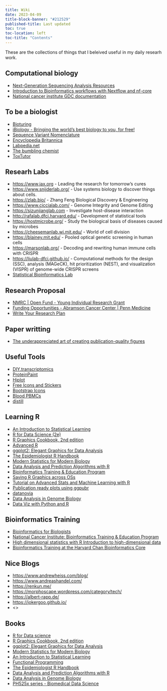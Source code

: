 ```yaml
---
title: Wiki
date: 2023-04-09
title-block-banner: "#212529"
published-title: Last updated
toc: true
toc-location: left
toc-title: "Contents"
---
```


These are the collections of things that I beleived useful in my daily researh work.

## Computational biology

- [Next-Generation Sequencing Analysis Resources](https://learn.gencore.bio.nyu.edu/)
- [Introduction to Bioinformatics workflows with Nextflow and nf-core](https://carpentries-incubator.github.io/workflows-nextflow/)
- [National cancer institute GDC documentation](https://docs.gdc.cancer.gov/Data/Introduction/)

## To be a biologist

- [Bioturing](https://blog.bioturing.com/)
- [iBiology - Bringing the world's best biology to you, for free!](https://www.ibiology.org/)
- [Sequence Variant Nomenclature](http://varnomen.hgvs.org/)
- [Encyclopedia Britannica](https://www.britannica.com/)
- [Labpedia.net](https://labpedia.net/)
- [The bumbling chemist](https://thebumblingbiochemist.com/)
- [ToxTutor](https://www.toxmsdt.com/0-toxtutor-home.html)

## Researh Labs

- <https://www.jax.org> - Leading the research for tomorrow's cures
- <https://www.snijderlab.org/> - Use systems biology to discover things about cells.
- <https://zlab.bio/> - Zhang Feng Biological Discovery & Engineering
- <https://www.ciccialab.com/> - Genome Integrity and Genome Editing
- <https://sizunjianglab.com> - Investigate host-disease interaction
- <http://rafalab.dfci.harvard.edu/> - Development of statistical tools
- <https://hostmicrobe.org/> - Study the biological basis of diseases caused by microbes
- <https://cheesemanlab.wi.mit.edu/> - World of cell division
- <https://blainey.mit.edu/> - Pooled optical genetic screening in human cells
- <https://marsonlab.org/> - Decoding and rewriting human immune cells with CRISPR
- <https://liulab-dfci.github.io/> - Computational methods for the design (SSC), analysis (MAGeCK), hit prioritization (NEST), and visualization (VISPR) of genome-wide CRISPR screens
- [Statistical Bioinformatics Lab](https://odin.mdacc.tmc.edu/~wwang7/index.html)


## Research Proposal

- [NMRC | Open Fund - Young Individual Research Grant](https://www.nmrc.gov.sg/grants/competitive-research-grants/of-yirg)
- [Funding Opportunities - Abramson Cancer Center | Penn Medicine](https://www.pennmedicine.org/cancer/cancer-research/for-researchers/investigators-only/funding-opportunities)
- [Write Your Research Plan](https://www.niaid.nih.gov/grants-contracts/write-research-plan)

## Paper writting

- [The underappreciated art of creating publication-quality figures](https://www.embopress.org/doi/abs/10.15252/embr.202255114)


## Useful Tools

- [DIY.transcriptomics](https://diytranscriptomics.com/lab/)
- [ProteinPaint](https://proteinpaint.stjude.org/)
- [Hiplot](https://hiplot.cn/)
- [Free Icons and Stickers](https://www.flaticon.com/)
- [Bootstrap Icons](https://icons.getbootstrap.com/)
- [Blood PBMCs](https://www.miltenyibiotec.com/US-en/resources/macs-handbook/human-cells-and-organs/human-cell-sources/blood-human.html)
- [distill](https://distill.pub/)

## Learning R

- [An Introduction to Statistical Learning](https://www.statlearning.com/)
- [R for Data Science (2e)](https://r4ds.hadley.nz/)
- [R Graphics Cookbook, 2nd edition](https://r-graphics.org/)
- [Advanced R](https://adv-r.hadley.nz/)
- [ggplot2: Elegant Graphics for Data Analysis](https://ggplot2-book.org/)
- [The Epidemiologist R Handbook](https://epirhandbook.com/en/index.html)
- [Modern Statistics for Modern Biology](https://web.stanford.edu/class/bios221/book/)
- [Data Analysis and Prediction Algorithms with R](http://rafalab.dfci.harvard.edu/dsbook/)
- [Bioinformatics Training & Education Program](https://bioinformatics.ccr.cancer.gov/btep/)
- [Saving R Graphics across OSs](https://www.jumpingrivers.com/blog/r-graphics-cairo-png-pdf-saving/) 
- [Tutorial on Advanced Stats and Machine Learning with R](http://r-statistics.co/)
- [Publication ready plots using ggpubr](https://jeweljohnsonj.github.io/jeweljohnson.github.io/project7.html)
- [datanovia](https://www.datanovia.com/en/)
- [Data Analysis in Genome Biology](https://girke.bioinformatics.ucr.edu/GEN242/)
- [Data Viz with Python and R](https://datavizpyr.com/category/r/)

## Bioinformatics Training
- [Bioinformatics for Biologists](https://biocorecrg.github.io/CRG_Bioinformatics_for_Biologists/)
- [National Cancer Institute: Bioinformatics Training & Education Program](https://bioinformatics.ccr.cancer.gov/btep/)
- [High dimensional statistics with R Introduction to high-dimensional data](https://carpentries-incubator.github.io/high-dimensional-stats-r/aio/index.html)
- [Bioinformatics Training at the Harvard Chan Bioinformatics Core](https://hbctraining.github.io/main/)

## Nice Blogs

- <https://www.andrewheiss.com/blog/>
- <https://www.andreashandel.com/>
- <https://renkun.me/>
- <https://morphoscape.wordpress.com/category/tech/>
- <https://albert-rapp.de/>
- <https://jokergoo.github.io/>
- <>

## Books

- [R for Data science](https://r4ds.hadley.nz/)
- [R Graphics Cookbook, 2nd edition](https://r-graphics.org/)
- [ggplot2: Elegant Graphics for Data Analysis](https://ggplot2-book.org/)
- [Modern Statistics for Modern Biology](https://web.stanford.edu/class/bios221/book/)
- [An Introduction to Statistical Learning](https://www.statlearning.com/)
- [Functional Programming](https://dcl-prog.stanford.edu/)
- [The Epidemiologist R Handbook](https://epirhandbook.com/en/index.html)
- [Data Analysis and Prediction Algorithms with R](http://rafalab.dfci.harvard.edu/dsbook/)
- [Data Analysis in Genome Biology](https://girke.bioinformatics.ucr.edu/GEN242/)
- [PH525x series - Biomedical Data Science](http://genomicsclass.github.io/book/)